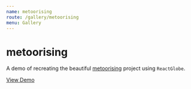 ```yaml
---
name: metoorising
route: /gallery/metoorising
menu: Gallery
---
```


# metoorising

A demo of recreating the beautiful [metoorising](https://metoorising.withgoogle.com/) project using `ReactGlobe`.

[View Demo](https://metoorising.chrisrzhou.io)
